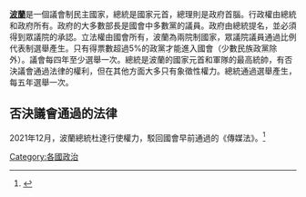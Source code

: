'''[[波蘭|波蘭]]'''是一個議會制民主國家，總統是國家元首，總理則是政府首腦。行政權由總統和政府所有。政府的大多數部長是國會中多數黨的議員。政府由總統提名，並必須得到眾議院的承認。立法權由國會所有，波蘭為兩院制國家，眾議院議員通過比例代表制選舉產生。只有得票數超過5%的政黨才能進入國會（少數民族政黨除外）。議會每四年至少選舉一次。總統是波蘭的國家元首和軍隊的最高統帥，有否決議會通過法律的權利，但在其他方面大多只有象徵性權力。總統通過選舉產生，每五年選舉一次。

== 否決議會通過的法律 ==
2021年12月，波蘭總統杜達行使權力，駁回國會早前通過的《傳媒法》。<ref>{{cite news |title=波蘭總統駁回具爭議的傳媒法案 |url=https://news.now.com/home/international/player?newsId=461318 |accessdate=2021-12-27 |agency=Now新聞 |archive-date=2021-12-27 |archive-url=https://web.archive.org/web/20211227175658/https://news.now.com/home/international/player?newsId=461318 |dead-url=no }}</ref>

{{波兰主题}}
{{欧洲题目|政治}}
[[Category:各國政治|Category:各國政治]]